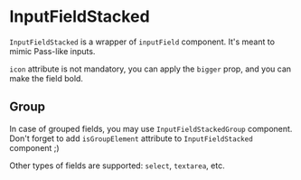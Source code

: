 
# InputFieldStacked

`InputFieldStacked` is a wrapper of `inputField` component. It's meant to mimic Pass-like inputs.

<Canvas withSource="open">
    <Story id="components-inputfieldstacked--basic" />
</Canvas>

`icon` attribute is not mandatory, you can apply the `bigger` prop, and you can make the field bold.

<Canvas withSource="open">
    <Story id="components-inputfieldstacked--bold-example" />
</Canvas>

## Group

In case of grouped fields, you may use `InputFieldStackedGroup` component. Don't forget to add `isGroupElement` attribute to `InputFieldStacked` component ;)

Other types of fields are supported: `select`, `textarea`, etc.

<Canvas withSource="open">
    <Story id="components-inputfieldstacked--group" />
</Canvas>
